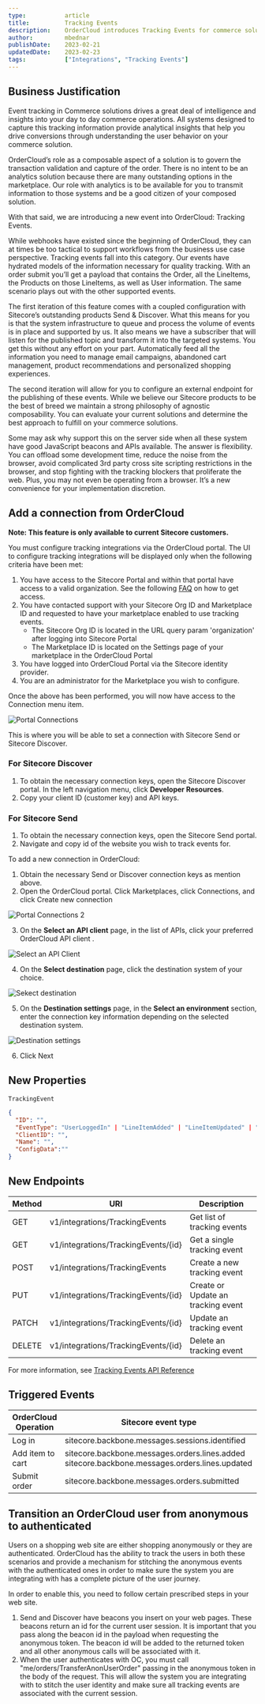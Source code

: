 ```yaml
---
type:           article
title:          Tracking Events
description:    OrderCloud introduces Tracking Events for commerce solutions, offering analytical insights and infrastructure for targeted systems. Coupled with Sitecore's Send & Discover products, it provides automation without being an analytics solution. It also allows for an external endpoint configuration to reduce development time and avoid browser restrictions.
author:         mbednar
publishDate:    2023-02-21
updatedDate:    2023-02-23  
tags:           ["Integrations", "Tracking Events"]
---
```


## Business Justification
Event tracking in Commerce solutions drives a great deal of intelligence and insights into your day to day commerce operations. All systems designed to capture this tracking information provide analytical insights that help you drive conversions through understanding the user behavior on your commerce solution. 

OrderCloud’s role as a composable aspect of a solution is to govern the transaction validation and capture of the order. There is no intent to be an analytics solution because there are many outstanding options in the marketplace. Our role with analytics is to be available for you to transmit information to those systems and be a good citizen of your composed solution.

With that said, we are introducing a new event into OrderCloud: Tracking Events.

While webhooks have existed since the beginning of OrderCloud, they can at times be too tactical to support workflows from the business use case perspective. Tracking events fall into this category. Our events have hydrated models of the information necessary for quality tracking. With an order submit you’ll get a payload that contains the Order, all the LineItems, the Products on those LineItems, as well as User information. The same scenario plays out with the other supported events.

The first iteration of this feature comes with a coupled configuration with Sitecore’s outstanding products Send & Discover. What this means for you is that the system infrastructure to queue and process the volume of events is in place and supported by us. It also means we have a subscriber that will listen for the published topic and transform it into the targeted systems. You get this without any effort on your part. Automatically feed all the information you need to manage email campaigns, abandoned cart management, product recommendations and personalized shopping experiences. 

The second iteration will allow for you to configure an external endpoint for the publishing of these events. While we believe our Sitecore products to be the best of breed we maintain a strong philosophy of agnostic composability. You can evaluate your current solutions and determine the best approach to fulfill on your commerce solutions.

Some may ask why support this on the server side when all these system have good JavaScript beacons and APIs available. The answer is flexibility. You can offload some development time, reduce the noise from the browser, avoid complicated 3rd party cross site scripting restrictions in the browser, and stop fighting with the tracking blockers that proliferate the web. Plus, you may not even be operating from a browser. It’s a new convenience for your implementation discretion.

## Add a connection from OrderCloud
**Note: This feature is only available to current Sitecore customers.**

You must configure tracking integrations via the OrderCloud portal. The UI to configure tracking integrations will be displayed only when the following criteria have been met:

1. You have access to the Sitecore Portal and within that portal have access to a valid organization. See the following [FAQ](https://developers.sitecore.com/learn/faq/cloud-portal) on how to get access.
2. You have contacted support with your Sitecore Org ID and Marketplace ID and requested to have your marketplace enabled to use tracking events.
    - The Sitecore Org ID is located in the URL query param 'organization' after logging into Sitecore Portal
    - The Marketplace ID is located on the Settings page of your marketplace in the OrderCloud Portal
3. You have logged into OrderCloud Portal via the Sitecore identity provider.
4. You are an administrator for the Marketplace you wish to configure.

Once the above has been performed, you will now have access to the Connection menu item.

![Portal Connections](/images\knowledge-base\inline\tracking-events\7807465e-85d7-46ab-b055-43c92319ee62.png)

This is where you will be able to set a connection with Sitecore Send or Sitecore Discover.

### For Sitecore Discover

1. To obtain the necessary connection keys, open the Sitecore Discover portal. In the left navigation menu, click **Developer Resources**.
2. Copy your client ID (customer key) and API keys.

### For Sitecore Send

1. To obtain the necessary connection keys, open the Sitecore Send portal.
2. Navigate and copy id of the website you wish to track events for.

To add a new connection in OrderCloud:

1. Obtain the necessary Send or Discover connection keys as mention above.
2. Open the OrderCloud portal. Click Marketplaces, click Connections, and click Create new connection

![Portal Connections 2](/images\knowledge-base\inline\tracking-events\bd0d978a-a14d-40fc-89c3-a13e9c272fac.png)

3. On the **Select an API client** page, in the list of APIs, click your preferred OrderCloud API client .

![Select an API Client](/images\knowledge-base\inline\tracking-events\509d3779-6f58-4d18-b82e-119300be49c1.png)

4. On the **Select destination** page, click the destination system of your choice.

![Sekect destination](/images\knowledge-base\inline\tracking-events\3dba2664-3659-4256-bf3a-3877fdb5b76b.png)

5. On the **Destination settings** page, in the **Select an environment** section, enter the connection key information depending on the selected destination system.

![Destination settings](/images\knowledge-base\inline\tracking-events\7df7ac7c-5d72-41c2-a7da-3db3847ad713.png)

6. Click Next

## New Properties
`TrackingEvent`
```json
{
  "ID": "",
  "EventType": "UserLoggedIn" | "LineItemAdded" | "LineItemUpdated" | "OrderSubmitted",
  "ClientID": "",
  "Name": "",
  "ConfigData":""
}
```
## New Endpoints

| Method | URI | Description |
| ------ | ------ | ------ |
| GET | v1/integrations/TrackingEvents | Get list of tracking events |
| GET | v1/integrations/TrackingEvents/{id} | Get a single tracking event |
| POST | v1/integrations/TrackingEvents | Create a new tracking event |
| PUT | v1/integrations/TrackingEvents/{id} | Create or Update an tracking event |
| PATCH | v1/integrations/TrackingEvents/{id} | Update an tracking event |
| DELETE | v1/integrations/TrackingEvents/{id} | Delete an tracking event |

For more information, see [Tracking Events API Reference](https://ordercloud.io/api-reference/integrations/tracking-events)

## Triggered Events

| OrderCloud Operation | Sitecore event type | 
| ------ | ------ |
| Log in | sitecore.backbone.messages.sessions.identified | 
| Add item to cart | sitecore.backbone.messages.orders.lines.added sitecore.backbone.messages.orders.lines.updated | 
| Submit order | sitecore.backbone.messages.orders.submitted | 

## Transition an OrderCloud user from anonymous to authenticated
Users on a shopping web site are either shopping anonymously or they are authenticated.  OrderCloud has the ability to track the users in both these scenarios and provide a mechanism for stitching the anonymous events with the authenticated ones in order to make sure the system you are integrating with has a complete picture of the user journey.

In order to enable this, you need to follow certain prescribed steps in your web site. 

1. Send and Discover have beacons you insert on your web pages.  These beacons return an id for the current user session.  It is important that you pass along the beacon id in the payload when requesting the anonymous token.  The beacon id will be added to the returned token and all other anonymous calls will be associated with it.
2. When the user authenticates with OC, you must call "me/orders/TransferAnonUserOrder" passing in the anonymous token in the body of the request.  This will allow the system you are integrating with to stitch the user identity and make sure all tracking events are associated with the current session.

